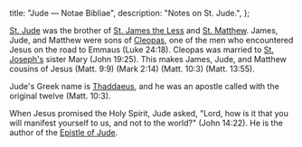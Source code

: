   title: "Jude — Notae Bibliae",
  description: "Notes on St. Jude.",
};

<Initial text="Jude"/>

[St. Jude](/glossary/names#judah) was the brother of [St. James the Less](/people/saints/james-the-less) and [St. Matthew](/people/saints/matthew). James, Jude, and Matthew were sons of [Cleopas](/glossary/names#cleopas), one of the men who encountered Jesus on the road to Emmaus (Luke 24:18). Cleopas was married to [St. Joseph's](/people/saints/joseph) sister Mary (John 19:25). This makes James, Jude, and Matthew cousins of Jesus (Matt. 9:9) (Mark 2:14) (Matt. 10:3) (Matt. 13:55).

Jude's Greek name is [Thaddaeus](/glossary/names#thaddaeus), and he was an apostle called with the original twelve (Matt. 10:3).

When Jesus promised the Holy Spirit, Jude asked, "Lord, how is it that you will manifest yourself to us, and not to the world?" (John 14:22). He is the author of the [Epistle of Jude](/bible/new-testament/epistles/jude).
